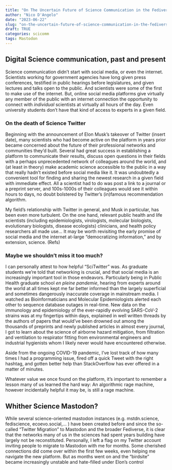 ```yaml
---
title: "On The Uncertain Future of Science Communication in the Fediverse"
author: "Nico D'Angelo"
date: "2023-06-22"
slug: "on-the-uncertain-future-of-science-communication-in-the-fediverse"
draft: TRUE
categories: scicomm
tags: Mastodon
---
```

## Digital Science communication, past and present

Science communication didn't start with social media, or even the internet. Scientists working for government agencies have long given press conferences, testified in public hearings before legislatures, and given lectures and talks open to the public. And scientists were some of the first to make use of the internet.  But, online social media platforms give virtually any member of the public with an internet connection the opportunity to connect with *individual* scientists at virtually all hours of the day. Even university students don't have that kind of access to experts in a given field. 

### On the death of Science Twitter

Beginning with the announcement of Elon Musk's takeover of Twitter (insert date), many scientists who had become active on the platform in years prior became concerned about the future of their professional networks and communities they'd built. Several had great success in establishing a platform to communicate their results, discuss open questions in their fields with a perhaps unprecedented network of colleagues around the world, and (at least in theory) make academic science accessible to the public in a way that really hadn't existed before social media like it.  It was undoubtedly a convenient tool for finding and sharing the newest research in a given field with immediate effect. All a scientist had to do was post a link to a journal or a preprint server, and 100s-1000s of their colleagues would see it within hours to days, no doubt bolstered by Twitter's (in)famous recommendation algorithm.


My field's relationship with Twitter in general, and Musk in particular, has been even more turbulent. On the one hand,  relevant public health  and life scientists (including epidemiologists, virologists, molecular biologists, evolutionary biologists, disease ecologists) clinicians, and health policy researchers all made use... 
It may be worth revisiting the early promise of social media and the internet at-large "democratizing information," and by extension, science. (Refs)

### Maybe we shouldn't miss it too much?

I can personally attest to how helpful "SciTwitter" was. As graduate students we're told that networking is crucial, and that social media is an increasingly important tool in those endeavors. Particularly being in Public Health graduate school *en pleine pandemie*, hearing from experts around the world at all times kept me far better informed than the largely superficial and sometimes dangerously inaccurate coverage in mainstream media. I watched as Bioinformaticians and Molecular Epidemiologists alerted each other to sequence database outages in real-time. New data on the immunology and epidemiology of the ever-rapidly evolving SARS-CoV-2 strains was at my fingertips within days, explained in well written threads by the authors of papers that would've been drowned out among the thousands of preprints and newly published articles in almost every journal, I got to learn about the science of airborne hazard mitigation, from filtration and ventilation to respirator fitting from environmental engineers and industrial hygienists  whom I likely never would have encountered otherwise.

Aside from the ongoing COVID-19 pandemic, I've lost track of how many times I had a programming issue, fired off a quick Tweet with the right hashtag, and gotten better help than StackOverflow has ever offered in a matter of minutes.


Whatever value we once found on the platform, it's important to remember a lesson many of us learned the hard way: An algorithmic rage machine, however incidentally helpful it may be, is still a rage machine.

## Whither Science Mastodon?

While several science-oriented mastodon instances (e.g. mstdn.science, fediscience, ecoevo.social,... ) have been created before and since the so-called "Twitter Migration" to Mastodon and the broader Fediverse, it is clear that the networks many of us in the sciences had spent years building have largely not be reconstituted. Personally, I left a flag on my Twitter account inviting people to migrate to Mastodon with me for months. Some cherished connections did come over within the first few weeks, even helping me navigate the new platform. But as months went on and the "birdsite" became increasingly unstable and hate-filled under Elon's control 

<!--- Put this in a different post?

### On recentralization, or, don't feed the data parasites

Mastodon has been abuzz with concerns about another problem: the perceived encroachment of the same corporations behind the platforms so many left behind into the Fediverse. Not long after Elon's takeover, Jack Dorsey launched "BlueSky," a comparatively bare bones, invite-only platform based largely on Twitter source. It currently does not federate, but it seems likely that will happen in the future. Of seemingly more urgent concern is the news that "Meta," the parent company of Facebook conveniently rebranded to distance itself from Cambridge Analytica and the sentiment analysis feedback loop-driven organization of several fascist coup attempts around the world, is planning to launch its own social network based on Mastodon's source, with the apparent intention of federating. 
--->